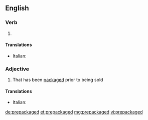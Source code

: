==English==

===Verb===
{{head|en|verb form}}

# {{en-past of|prepackage}}

====Translations====
{{trans-top|form of prepackage}}
* Italian: {{t|it|preconfezionato}}
{{trans-mid}}
{{trans-bottom}}

===Adjective===
{{en-adj}}

# That has been [[packaged]] prior to being sold

====Translations====
{{trans-top|that has been packaged prior to being sold}}
* Italian: {{t|it|preconfezionato}}
{{trans-mid}}
{{trans-bottom}}

[[de:prepackaged]]
[[et:prepackaged]]
[[mg:prepackaged]]
[[vi:prepackaged]]